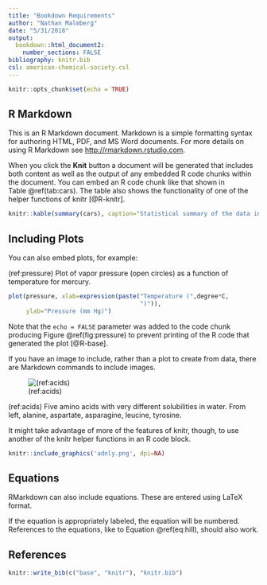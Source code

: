 ```yaml
---
title: "Bookdown Requirements"
author: "Nathan Malmberg"
date: "5/31/2018"
output: 
  bookdown::html_document2:
    number_sections: FALSE
bibliography: knitr.bib
csl: american-chemical-society.csl
---
```


```r
knitr::opts_chunk$set(echo = TRUE)
```

## R Markdown

This is an R Markdown document. Markdown is a simple formatting syntax for authoring HTML, PDF, and MS Word documents. For more details on using R Markdown see <http://rmarkdown.rstudio.com>.

When you click the **Knit** button a document will be generated that includes both content as well as the output of any embedded R code chunks within the document. You can embed an R code chunk like that shown in Table\ \@ref(tab:cars). The table also shows the functionality of one of the helper functions of knitr [@R-knitr].

```r
knitr::kable(summary(cars), caption="Statistical summary of the data in the built-in data frame cars.")
```

## Including Plots

You can also embed plots, for example:

(ref:pressure) Plot of vapor pressure (open circles) as a function of temperature for mercury. 

```r
plot(pressure, xlab=expression(paste("Temperature (",degree*C,
                                     ")")),
     ylab="Pressure (mm Hg)")
```

Note that the `echo = FALSE` parameter was added to the code chunk producing Figure \@ref(fig:pressure) to prevent printing of the R code that generated the plot [@R-base].

If you have an image to include, rather than a plot to create from data, there are Markdown commands to include images.

![(ref:acids)](adnly.png)

(ref:acids) Five amino acids with very different solubilities in water. From left, alanine, aspartate, asparagine, leucine, tyrosine.

It might take advantage of more of the features of knitr, though, to use another of the knitr helper functions in an R code block.
```r
knitr::include_graphics('adnly.png', dpi=NA)
```


## Equations

RMarkdown can also include equations. These are entered using LaTeX format.

\begin{equation}
  [P]_{bound}=\frac{[P]_{total}[L]^n}{[L]^n+[L]_{0.5}^n}
  (\#eq:hill)
\end{equation}

If the equation is appropriately labeled, the equation will be numbered. References to the equations, like to Equation \@ref(eq:hill), should also work.

## References

```r
knitr::write_bib(c("base", "knitr"), "knitr.bib")
```


